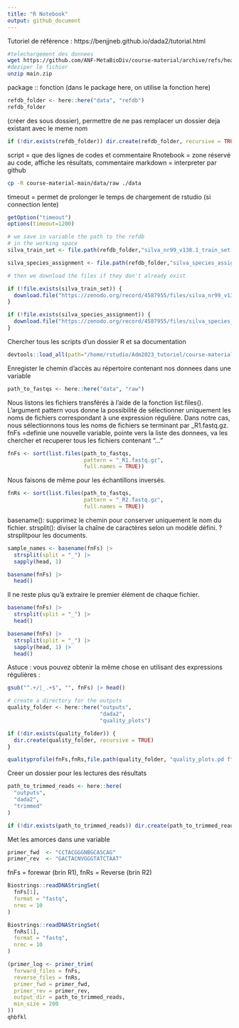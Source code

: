 ```yaml
---
title: "R Notebook"
output: github_document
---
```

Tutoriel de référence : https://benjjneb.github.io/dada2/tutorial.html

```bash
#telechargement des donnees
wget https://github.com/ANF-MetaBioDiv/course-material/archive/refs/heads/main.zip
#deziper le fichier 
unzip main.zip
```

package :: fonction (dans le package here, on utilise la fonction here)
```r
refdb_folder <- here::here("data", "refdb")
refdb_folder
```

(créer des sous dossier), permettre de ne pas remplacer un dossier deja existant avec le meme nom
```r
if (!dir.exists(refdb_folder)) dir.create(refdb_folder, recursive = TRUE)
```

script = que des lignes de codes et commentaire
Rnotebook = zone réservé au code, affiche les résultats, commentaire
markdown = interpreter par github 

```bash
cp -R course-material-main/data/raw ./data
```



timeout = permet de prolonger le temps de chargement de rstudio (si connection lente)
```r
getOption("timeout")
options(timeout=1200)

# we save in variable the path to the refdb
# in the working space
silva_train_set <- file.path(refdb_folder,"silva_nr99_v138.1_train_set.fa.gz")

silva_species_assignment <- file.path(refdb_folder,"silva_species_assignment_v138.1.fa.gz")

# then we download the files if they don't already exist

if (!file.exists(silva_train_set)) {
  download.file("https://zenodo.org/record/4587955/files/silva_nr99_v138.1_train_set.fa.gz",silva_train_set,quiet = TRUE)
}

if (!file.exists(silva_species_assignment)) {
  download.file("https://zenodo.org/record/4587955/files/silva_species_assignment_v138.1.fa.gz",silva_species_assignment,quiet = TRUE)
}
```

Chercher tous les scripts d'un dossier R et sa documentation
```r
devtools::load_all(path="/home/rstudio/Adm2023_tutoriel/course-material-main/R")
```


Enregister le chemin d'accès au répertoire contenant nos donnees dans une variable 
```r
path_to_fastqs <- here::here("data", "raw")
```

Nous listons les fichiers transférés à l'aide de la fonction list.files(). L'argument pattern vous donne la possibilité de sélectionner uniquement les noms de fichiers correspondant à une expression régulière. Dans notre cas, nous sélectionnons tous les noms de fichiers se terminant par _R1.fastq.gz.
fnFs =definie une nouvelle variable, pointe vers la liste des donnees, va les chercher et recuperer tous les fichiers contenant "..."
```r
fnFs <- sort(list.files(path_to_fastqs,
                        pattern = "_R1.fastq.gz",
                        full.names = TRUE))
```

Nous faisons de même pour les échantillons inversés.
```r
fnRs <- sort(list.files(path_to_fastqs,
                        pattern = "_R2.fastq.gz",
                        full.names = TRUE))
```

basename(): supprimez le chemin pour conserver uniquement le nom du fichier.
strsplit(): diviser la chaîne de caractères selon un modèle défini. ?strsplitpour les documents.

```r
sample_names <- basename(fnFs) |>
  strsplit(split = "_") |>
  sapply(head, 1)
```


```r
basename(fnFs) |>
  head()
```

Il ne reste plus qu'à extraire le premier élément de chaque fichier.
```r
basename(fnFs) |>
  strsplit(split = "_") |>
  head()
```

```r
basename(fnFs) |>
  strsplit(split = "_") |>
  sapply(head, 1) |>
  head()
```

Astuce : vous pouvez obtenir la même chose en utilisant des expressions régulières :
```r
gsub("^.+/|_.+$", "", fnFs) |> head()
```


```r
# create a directory for the outputs
quality_folder <- here::here("outputs",
                             "dada2",
                             "quality_plots")

if (!dir.exists(quality_folder)) {
  dir.create(quality_folder, recursive = TRUE)
}

qualityprofile(fnFs,fnRs,file.path(quality_folder, "quality_plots.pd f"))
```

Creer un dossier pour les lectures des résultats 
```r
path_to_trimmed_reads <- here::here(
  "outputs",
  "dada2",
  "trimmed"
)

if (!dir.exists(path_to_trimmed_reads)) dir.create(path_to_trimmed_reads, recursive = TRUE)
```

Met les amorces dans une variable 
```r
primer_fwd  <- "CCTACGGGNBGCASCAG"
primer_rev  <- "GACTACNVGGGTATCTAAT"
```

fnFs = forewar (brin R1), fnRs = Reverse (brin R2)
```r
Biostrings::readDNAStringSet(
  fnFs[1],
  format = "fastq",
  nrec = 10
)
```


```r
Biostrings::readDNAStringSet(
  fnRs[1],
  format = "fastq",
  nrec = 10
)
```

```r
(primer_log <- primer_trim(
  forward_files = fnFs,
  reverse_files = fnRs,
  primer_fwd = primer_fwd,
  primer_rev = primer_rev,
  output_dir = path_to_trimmed_reads,
  min_size = 200
))
qhbfkl
```

